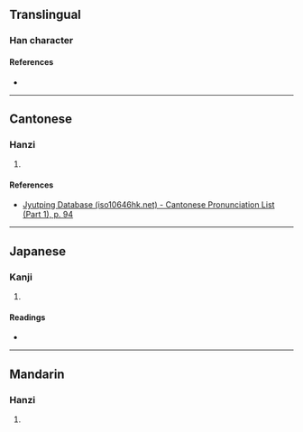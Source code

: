 {{character info/new}}
==Translingual==

===Han character===
{{Han char|rn=38|rad=女|as=09|sn=12|four=29404|canj=HFV|ids=⿱秋女}}

====References====
* {{Han ref|kx=0267.160|dkj=06521|hdz=21066.080|uh=5A9D|ud=23197|bh=D8CF|bd=55503}}

----

==Cantonese==

===Hanzi===
{{yue-hanzi|jyut=[[cau1]]|y=chau1}}

# {{rfdef|yue|sort=女09}}

====References====
* [http://www.iso10646hk.net/jp/document/download.jsp Jyutping Database (iso10646hk.net) - Cantonese Pronunciation List (Part 1), p. 94]

----

==Japanese==

===Kanji===
{{ja-kanji|grade=|rs=女09}}

# {{rfdef|ja|sort=女09}}

====Readings====
* {{ja-readings|on=[[しゅう]] (shū), [[しゅ]] (shu)|kun=}}

----

==Mandarin==

===Hanzi===
{{cmn-hanzi|pin=[[qiū]] ([[qiu1]])|wg=ch'iu<sup>1</sup>}}

# {{rfdef|cmn|sort=女09}}